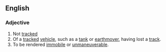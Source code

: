 ==English==
===Adjective===
{{en-adj}}
# Not [[tracked]]
# Of a [[tracked]] [[vehicle]], such as a [[tank]] or [[earthmover]], having lost a [[track]].
# To be rendered [[immobile]] or [[unmaneuverable]].